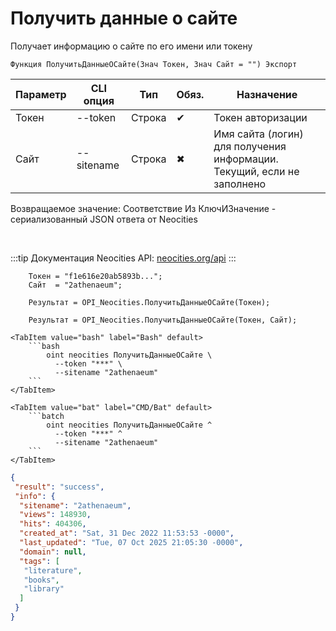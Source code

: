 ﻿---
sidebar_position: 1
description: Получить данные о сайте и другие функции для работы с Neocities в Открытом пакете интеграций - бесплатной open-source библиотеке интеграций для 1С:Предприятие 8, OneScript и CLI
keywords: [1C, 1С, 1С:Предприятие, 1С:Предприятие 8.3, API, Интеграция, Сервисы, Обмен, OneScript, CLI, Neocities]
---


# Получить данные о сайте
 Получает информацию о сайте по его имени или токену



`Функция ПолучитьДанныеОСайте(Знач Токен, Знач Сайт = "") Экспорт`

  | Параметр | CLI опция | Тип | Обяз. | Назначение |
  |-|-|-|-|-|
  | Токен | --token | Строка | &#x2714; | Токен авторизации |
  | Сайт | --sitename | Строка | &#x2716; | Имя сайта (логин) для получения информации. Текущий, если не заполнено |

  
  Возвращаемое значение:   Соответствие Из КлючИЗначение - сериализованный JSON ответа от Neocities

<br/>

:::tip
Документация Neocities API: [neocities.org/api](https://neocities.org/api)
:::
<br/>


```bsl title="Пример использования для 1С:Предприятие/OneScript"
    Токен = "f1e616e20ab5893b...";
    Сайт  = "2athenaeum";

    Результат = OPI_Neocities.ПолучитьДанныеОСайте(Токен);

    Результат = OPI_Neocities.ПолучитьДанныеОСайте(Токен, Сайт);
```
    

 <Tabs>
  
    <TabItem value="bash" label="Bash" default>
        ```bash
            oint neocities ПолучитьДанныеОСайте \
              --token "***" \
              --sitename "2athenaeum"
        ```
    </TabItem>
  
    <TabItem value="bat" label="CMD/Bat" default>
        ```batch
            oint neocities ПолучитьДанныеОСайте ^
              --token "***" ^
              --sitename "2athenaeum"
        ```
    </TabItem>
</Tabs>


```json title="Результат"
{
 "result": "success",
 "info": {
  "sitename": "2athenaeum",
  "views": 148930,
  "hits": 404306,
  "created_at": "Sat, 31 Dec 2022 11:53:53 -0000",
  "last_updated": "Tue, 07 Oct 2025 21:05:30 -0000",
  "domain": null,
  "tags": [
   "literature",
   "books",
   "library"
  ]
 }
}
```
